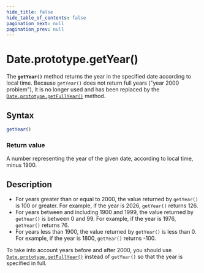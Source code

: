 ```yaml
---
hide_title: false
hide_table_of_contents: false
pagination_next: null
pagination_prev: null
---
```

# Date.prototype.getYear()

The **`getYear()`** method returns the year in the specified
date according to local time. Because `getYear()` does not return full years
("year 2000 problem"), it is no longer used and has been replaced by the
[`Date.prototype.getFullYear()`](./getFullYear.mdx) method.

## Syntax

```js
getYear()
```

### Return value

A number representing the year of the given date, according to local time, minus 1900.

## Description

- For years greater than or equal to 2000, the value returned by
  `getYear()` is 100 or greater. For example, if the year is 2026,
  `getYear()` returns 126.
- For years between and including 1900 and 1999, the value returned by
  `getYear()` is between 0 and 99. For example, if the year is 1976,
  `getYear()` returns 76.
- For years less than 1900, the value returned by `getYear()` is less than 0. For example, if the year is 1800, `getYear()` returns -100.

To take into account years before and after 2000, you should use
[`Date.prototype.getFullYear()`](./getFullYear.mdx) instead of
`getYear()` so that the year is specified in full.
